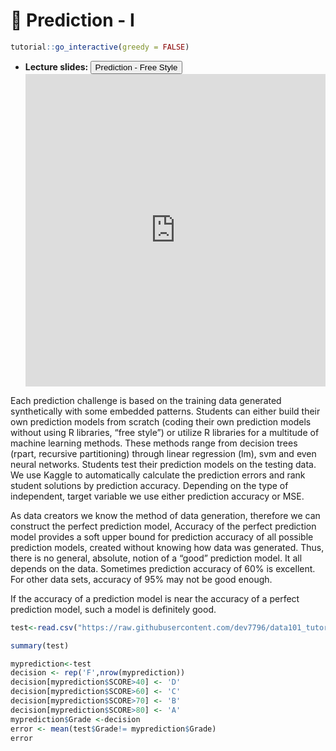 # 🔖 Prediction - I {#P1}

<script src="files/js/dcl.js"></script>
<link rel="stylesheet" href="https://maxcdn.bootstrapcdn.com/bootstrap/3.4.1/css/bootstrap.min.css">
<script src="https://maxcdn.bootstrapcdn.com/bootstrap/3.4.1/js/bootstrap.min.js"></script>
<script src="//ajax.googleapis.com/ajax/libs/jquery/1.8.3/jquery.min.js"> </script>

```r
tutorial::go_interactive(greedy = FALSE)

```

- **Lecture slides: **     <button class="btn btn-primary" data-toggle="collapse" data-target="#p12"> Prediction - Free Style </button> 
<div id="p12" class="collapse">
<embed src="https://docs.google.com/presentation/d/1pA0bzMGr_Tu2CXsgtT9Ks5apHqxWh8l1XXBVvwWr6zc/edit?usp=sharing" width="100%" height="500px"></embed>
</div>

Each prediction challenge is based on the training data generated synthetically with some embedded patterns. Students can either build their own prediction models from scratch (coding their own prediction models without using R libraries, “free style”) or utilize R libraries for a multitude of machine learning methods. These methods range from decision trees (rpart, recursive partitioning) through linear regression (lm), svm and even neural networks. Students test their prediction models on the testing data. We use Kaggle to automatically calculate the prediction errors and rank student solutions by prediction accuracy. Depending on the type of independent, target variable we use either prediction accuracy or MSE.

As data creators we know the method of data generation, therefore we can construct the perfect prediction model, Accuracy of the perfect prediction model provides a soft upper bound for prediction accuracy of all possible prediction models, created without knowing how data was generated. Thus, there is no general, absolute, notion of a “good” prediction model. It all depends on the data. Sometimes prediction accuracy of 60% is excellent. For other data sets, accuracy of 95% may not be good enough.

If the accuracy of a prediction model is near the accuracy of a perfect prediction model, such a model is definitely good.

```r

test<-read.csv("https://raw.githubusercontent.com/dev7796/data101_tutorial/main/files/dataset/MoodyMarch2022b.csv")

summary(test)

myprediction<-test
decision <- rep('F',nrow(myprediction))
decision[myprediction$SCORE>40] <- 'D'
decision[myprediction$SCORE>60] <- 'C'
decision[myprediction$SCORE>70] <- 'B'
decision[myprediction$SCORE>80] <- 'A'
myprediction$Grade <-decision
error <- mean(test$Grade!= myprediction$Grade)
error

```